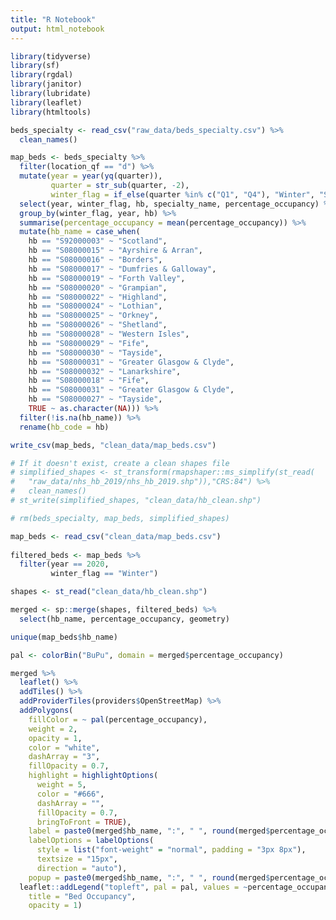 ```yaml
---
title: "R Notebook"
output: html_notebook
---
```

```r
library(tidyverse)
library(sf)
library(rgdal)
library(janitor)
library(lubridate)
library(leaflet)
library(htmltools)
```

```r
beds_specialty <- read_csv("raw_data/beds_specialty.csv") %>%
  clean_names()

map_beds <- beds_specialty %>%
  filter(location_qf == "d") %>% 
  mutate(year = year(yq(quarter)),
         quarter = str_sub(quarter, -2),
         winter_flag = if_else(quarter %in% c("Q1", "Q4"), "Winter", "Summer")) %>%
  select(year, winter_flag, hb, specialty_name, percentage_occupancy) %>% 
  group_by(winter_flag, year, hb) %>% 
  summarise(percentage_occupancy = mean(percentage_occupancy)) %>% 
  mutate(hb_name = case_when(
    hb == "S92000003" ~ "Scotland",
    hb == "S08000015" ~ "Ayrshire & Arran",
    hb == "S08000016" ~ "Borders",
    hb == "S08000017" ~ "Dumfries & Galloway",
    hb == "S08000019" ~ "Forth Valley",
    hb == "S08000020" ~ "Grampian",
    hb == "S08000022" ~ "Highland",
    hb == "S08000024" ~ "Lothian",
    hb == "S08000025" ~ "Orkney",
    hb == "S08000026" ~ "Shetland",
    hb == "S08000028" ~ "Western Isles",
    hb == "S08000029" ~ "Fife",
    hb == "S08000030" ~ "Tayside",
    hb == "S08000031" ~ "Greater Glasgow & Clyde",
    hb == "S08000032" ~ "Lanarkshire",
    hb == "S08000018" ~ "Fife",
    hb == "S08000031" ~ "Greater Glasgow & Clyde",
    hb == "S08000027" ~ "Tayside",
    TRUE ~ as.character(NA))) %>% 
  filter(!is.na(hb_name)) %>% 
  rename(hb_code = hb)

write_csv(map_beds, "clean_data/map_beds.csv")

# If it doesn't exist, create a clean shapes file
# simplified_shapes <- st_transform(rmapshaper::ms_simplify(st_read(
#   "raw_data/nhs_hb_2019/nhs_hb_2019.shp")),"CRS:84") %>%
#   clean_names()
# st_write(simplified_shapes, "clean_data/hb_clean.shp") 

# rm(beds_specialty, map_beds, simplified_shapes)
```

```r
map_beds <- read_csv("clean_data/map_beds.csv")
  
filtered_beds <- map_beds %>%
  filter(year == 2020,
         winter_flag == "Winter")

shapes <- st_read("clean_data/hb_clean.shp")

merged <- sp::merge(shapes, filtered_beds) %>% 
  select(hb_name, percentage_occupancy, geometry)
```
```r
unique(map_beds$hb_name)
```



```r
pal <- colorBin("BuPu", domain = merged$percentage_occupancy)

merged %>%
  leaflet() %>%
  addTiles() %>%
  addProviderTiles(providers$OpenStreetMap) %>%
  addPolygons(
    fillColor = ~ pal(percentage_occupancy),
    weight = 2,
    opacity = 1,
    color = "white",
    dashArray = "3",
    fillOpacity = 0.7,
    highlight = highlightOptions(
      weight = 5,
      color = "#666",
      dashArray = "",
      fillOpacity = 0.7,
      bringToFront = TRUE),
    label = paste0(merged$hb_name, ":", " ", round(merged$percentage_occupancy), "%"),
    labelOptions = labelOptions(
      style = list("font-weight" = "normal", padding = "3px 8px"),
      textsize = "15px",
      direction = "auto"),
    popup = paste0(merged$hb_name, ":", " ", round(merged$percentage_occupancy, digits = 2), "%")) %>%
  leaflet::addLegend("topleft", pal = pal, values = ~percentage_occupancy,
    title = "Bed Occupancy",
    opacity = 1)
```
